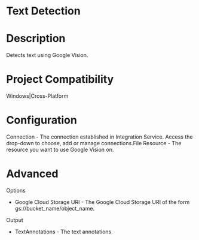 ﻿# Text Detection

# Description

Detects text using Google Vision.

# Project Compatibility

Windows|Cross-Platform

# Configuration

Connection - The connection established in Integration Service.
                        Access the drop-down to choose, add or manage connections.File Resource - The resource you want to use Google Vision on.

# Advanced

Options

* Google Cloud Storage URI - The Google Cloud Storage URI of the form gs://bucket_name/object_name.

Output

* TextAnnotations - The text annotations.
